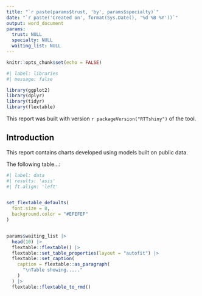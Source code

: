 ```yaml
---
title: "`r paste(params$trust, 'by', params$specialty)`"
date: "`r paste('Created on', format(Sys.Date(), '%d %B %Y'))`"
output: word_document
params:
  trust: NULL
  specialty: NULL
  waiting_list: NULL
---
```



```r
knitr::opts_chunk$set(echo = FALSE)
```


```r
#| label: libraries
#| message: false

library(ggplot2)
library(dplyr)
library(tidyr)
library(flextable)
```


This report was built with version `r packageVersion("RTTshiny")` of the tool.

## Introduction

This report contains charts developed using models built on public data. 

The following table...:

```r
#| label: data
#| results: 'asis'
#| ft.align: 'left'


set_flextable_defaults(
  font.size = 8,
  background.color = "#EFEFEF"
)


params$waiting_list |> 
  head(10) |> 
  flextable::flextable() |>  
  flextable::set_table_properties(layout = "autofit") |> 
  flextable::set_caption(
    caption = flextable::as_paragraph(
      "\nTable showing....."
    )
  ) |> 
  flextable::flextable_to_rmd()
```




